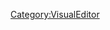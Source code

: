 {{NoteTA
|G1=IT
|G2=MediaWiki
}}
{{intro to|
{{Help:來源簡介/可供查證}}
}}


[[Category:VisualEditor|Category:VisualEditor]]